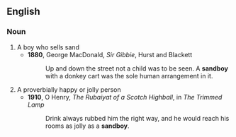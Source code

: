 ==English==

===Noun===
{{en-noun}}

# A boy who sells sand
#* '''1880''', George MacDonald, ''Sir Gibbie'', Hurst and Blackett
#*: Up and down the street not a child was to be seen.  A '''sandboy''' with a donkey cart was the sole human arrangement in it.
# A proverbially happy or jolly person
#* '''1910''', O Henry, ''The Rubaiyat of a Scotch Highball'', in ''The Trimmed Lamp''
#*: Drink always rubbed him the right way, and he would reach his rooms as jolly as a '''sandboy'''.